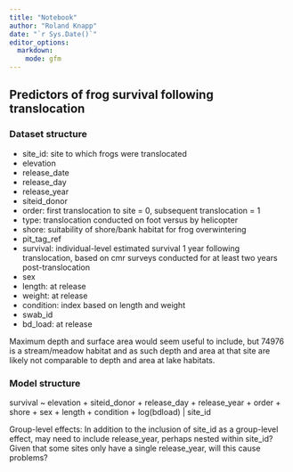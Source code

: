 ```yaml
---
title: "Notebook"
author: "Roland Knapp"
date: "`r Sys.Date()`"
editor_options:
  markdown:
    mode: gfm
---
```


## Predictors of frog survival following translocation

### Dataset structure

-   site_id: site to which frogs were translocated
-   elevation
-   release_date
-   release_day
-   release_year
-   siteid_donor
-   order: first translocation to site = 0, subsequent translocation = 1
-   type: translocation conducted on foot versus by helicopter
-   shore: suitability of shore/bank habitat for frog overwintering
-   pit_tag_ref
-   survival: individual-level estimated survival 1 year following translocation, based on cmr surveys conducted for at least two years post-translocation
-   sex
-   length: at release
-   weight: at release
-   condition: index based on length and weight
-   swab_id
-   bd_load: at release

Maximum depth and surface area would seem useful to include, but 74976 is a stream/meadow habitat and as such depth and area at that site are likely not comparable to depth and area at lake habitats.

### Model structure

survival \~ elevation + siteid_donor + release_day + release_year + order + shore + sex + length + condition + log(bdload) \| site_id

Group-level effects: In addition to the inclusion of site_id as a group-level effect, may need to include release_year, perhaps nested within site_id? Given that some sites only have a single release_year, will this cause problems?
